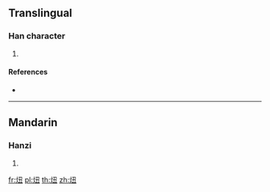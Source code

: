 ==Translingual==

===Han character===
{{Han char|rn=86|rad=火|as=04|sn=8|four=97815|canj=FNG}}

# {{defn|Han|sort=火04}}

====References====
* {{Han ref|kx=0666.310|dkj=18895|dj=1076.080|hdz=32194.040|uh=7084|ud=28804|bh=CD55|bd=52565}}

----

==Mandarin==

===Hanzi===
{{cmn-hanzi|pin=[[niǔ]] ([[niu3]])|wg=niu<sup>3</sup>}}

# {{defn|lang=cmn|sort=火04}}

[[fr:炄]]
[[pl:炄]]
[[th:炄]]
[[zh:炄]]